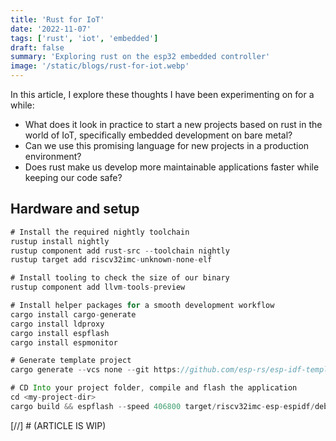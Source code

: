 ```yaml
---
title: 'Rust for IoT'
date: '2022-11-07'
tags: ['rust', 'iot', 'embedded']
draft: false
summary: 'Exploring rust on the esp32 embedded controller'
image: '/static/blogs/rust-for-iot.webp'
---
```


In this article, I explore these thoughts I have been experimenting on for a while:

- What does it look in practice to start a new projects based on rust in the world of IoT, specifically embedded development on bare metal?
- Can we use this promising language for new projects in a production environment?
- Does rust make us develop more maintainable applications faster while keeping our code safe?

## Hardware and setup

```rust
# Install the required nightly toolchain
rustup install nightly
rustup component add rust-src --toolchain nightly
rustup target add riscv32imc-unknown-none-elf

# Install tooling to check the size of our binary
rustup component add llvm-tools-preview

# Install helper packages for a smooth development workflow
cargo install cargo-generate
cargo install ldproxy
cargo install espflash
cargo install espmonitor

# Generate template project
cargo generate --vcs none --git https://github.com/esp-rs/esp-idf-template cargo

# CD Into your project folder, compile and flash the application
cd <my-project-dir>
cargo build && espflash --speed 406800 target/riscv32imc-esp-espidf/debug/wireprobe-rs
```

[//] # (ARTICLE IS WIP)
